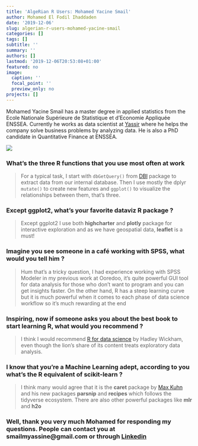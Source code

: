 ```yaml
---
title: 'AlgeRian R Users: Mohamed Yacine Smail'
author: Mohamed El Fodil Ihaddaden
date: '2019-12-06'
slug: algerian-r-users-mohamed-yacine-smail
categories: []
tags: []
subtitle: ''
summary: ''
authors: []
lastmod: '2019-12-06T20:53:08+01:00'
featured: no
image:
  caption: ''
  focal_point: ''
  preview_only: no
projects: []
---
```



Mohamed Yacine Smail has a master degree in applied statistics from the Ecole Nationale Supérieure de Statistique et d'Economie Appliquée ENSSEA. Currently he works as data scientist at [Yassir](https://yassir.io/) where he helps the company solve business problems by analyzing data. He is also a PhD candidate in Quantitative Finance at ENSSEA. 

![](mohamed.jpg)

### What's the three R functions that you use most often at work

> For a typical task, I start with `dbGetQuery()` from [DBI](https://cran.r-project.org/web/packages/DBI/index.html) package to extract data from our internal database. Then I use mostly the dplyr `mutate()` to create new features and `ggplot()` to visualize the relationships between them, that's three.

### Except **ggplot2**, what's your favorite dataviz R package ? 

> Except ggplot2 I use both **highcharter** and **plotly** package for interactive exploration and as we have geospatial data, **leaflet** is a must!


### Imagine you see someone in a café working with SPSS, what would you tell him ? 

> Hum that's a tricky question, I had experience working with SPSS Modeler in my previous work at Ooredoo, it's quite powerful GUI tool for data analysis for those who don't want to program and you can get insights faster. On the other hand, R has a steep learning curve but it is much powerful when it comes to each phase of data science workflow so it's much rewarding at the end


### Inspiring, now if someone asks you about the best book to start learning R, what would you recommend ? 

> I think I would recommend [R for data science](https://r4ds.had.co.nz/) by Hadley Wickham, even though the lion's share of its content treats exploratory data analysis.


### I know that you're a Machine Learning adept, according to you what's the R equivalent of scikit-learn ? 

> I think many would agree that it is the **caret** package by [Max Kuhn](https://twitter.com/topepos) and his new packages **parsnip** and **recipes**  which  follows the tidyverse ecosystem. There are also other powerful packages like **mlr** and **h2o**


### Well, thank you very much Mohamed for responding my questions. People can contact you at smailmyassine@gmail.com or through [Linkedin](https://www.linkedin.com/in/mohamed-yacine-smail-238915103/?fbclid=IwAR2wD_w7Rg9wYrdDPcHRy6IqKE9l5SRNWi9LALSXtMRwM5CCPOx6-wXQKZM)
